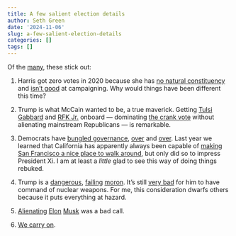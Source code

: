 ```yaml
---
title: A few salient election details
author: Seth Green
date: '2024-11-06'
slug: a-few-salient-election-details
categories: []
tags: []
---
```


Of the [many](http://johnsalvatier.org/blog/2017/reality-has-a-surprising-amount-of-detail), these stick out:

1. Harris got zero votes in 2020 because she has [no natural constituency](https://www.latimes.com/california/story/2019-12-04/skelton-california-senator-kamala-harris-drops-out-presidential-race) and [isn't good](https://www.nytimes.com/2019/11/29/us/politics/kamala-harris-2020.html) at campaigning. Why would things have been different this time?

2. Trump is what McCain wanted to be, a true maverick. Getting [Tulsi Gabbard](https://abcnews.go.com/Politics/tulsi-gabbards-transition-democrat-high-profile-role-trumps/story?id=113220531) and [RFK Jr.](https://www.bbc.com/news/articles/c134p2k24nzo) onboard --- dominating [the crank vote](https://www.slowboring.com/p/the-crank-realignment-is-bad-for) without alienating mainstream Republicans --- is remarkable.

3. Democrats have [bungled governance](https://www.joshbarro.com/p/trump-didnt-deserve-to-win-but-we), [over](https://x.com/AaronGuhreen/status/1854000739653435613) and [over](https://x.com/timurkuran/status/1854023445035503778). Last year we learned that California has apparently always been capable of [making San Francisco a nice place to walk around](https://www.newsweek.com/gavin-newsom-slammed-cleaning-san-francisco-1843412), but only did so to impress President Xi. I am at least a _little_ glad to see this way of doing things rebuked.

4. Trump is a [dangerous](https://x.com/FarnoushAmiri/status/1854111660920738066), [failing](https://www.nytimes.com/2024/10/06/us/politics/trump-speeches-age-cognitive-decline.html) [moron](https://www.politico.com/news/2021/04/23/trump-bleach-one-year-484399). It's still [very bad](https://www.oregonlive.com/opinion/2016/11/trump_has_no_business_being_ne.html) for him to have command of nuclear weapons. For me, this consideration dwarfs others because it puts everything at hazard.

5. [Alienating](https://x.com/nxthompson/status/1854008314478072129) [Elon](https://marginalrevolution.com/marginalrevolution/2024/10/musk-on-sharks.html) [Musk](https://www.semafor.com/article/08/24/2023/doj-sues-spacex-for-not-hiring-asylum-seekers-and-refugees) was a bad call.

6. [We carry on](https://www.youtube.com/watch?v=9Y7HsS4bj-4).